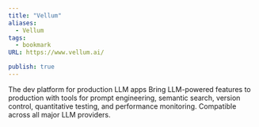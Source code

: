 ```yaml
---
title: "Vellum"
aliases:
  - Vellum
tags:
  - bookmark
URL: https://www.vellum.ai/

publish: true
---
```



The dev platform for production LLM apps
Bring LLM-powered features to production with tools for prompt engineering, semantic search, version control, quantitative testing, and performance monitoring. Compatible across all major LLM providers.